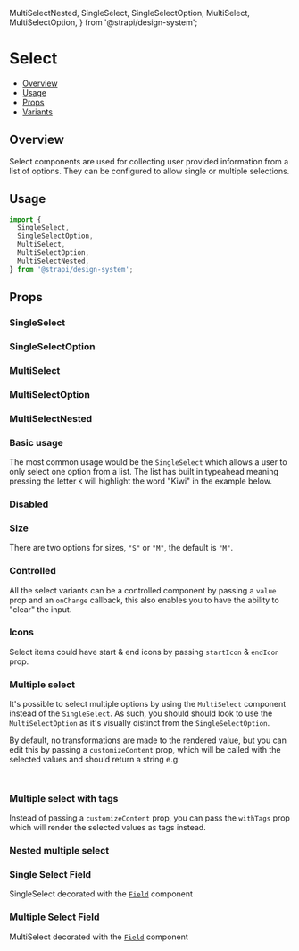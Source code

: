   MultiSelectNested,
  SingleSelect,
  SingleSelectOption,
  MultiSelect,
  MultiSelectOption,
} from '@strapi/design-system';


<Meta of={SelectStories} />

# Select

- [Overview](#overview)
- [Usage](#usage)
- [Props](#props)
- [Variants](#variants)

## Overview

Select components are used for collecting user provided information from a list of options. They can be configured to
allow single or multiple selections.

<ViewSource path="components/Select" />

## Usage

```js
import {
  SingleSelect,
  SingleSelectOption,
  MultiSelect,
  MultiSelectOption,
  MultiSelectNested,
} from '@strapi/design-system';
```

<Canvas of={SelectStories.Base} />

## Props

### SingleSelect

<TypeTable of={SingleSelect} />

### SingleSelectOption

<TypeTable of={SingleSelectOption} />

### MultiSelect

<TypeTable of={MultiSelect} />

### MultiSelectOption

<TypeTable of={MultiSelectOption} />

### MultiSelectNested

<TypeTable of={MultiSelectNested} />

### Basic usage

The most common usage would be the `SingleSelect` which allows a user to only select one option from a list. The list
has built in typeahead meaning pressing the letter `K` will highlight the word "Kiwi" in the example below.

<Canvas of={SelectStories.Base} />

### Disabled

<Canvas of={SelectStories.Disabled} />

### Size

There are two options for sizes, `"S"` or `"M"`, the default is `"M"`.

<Canvas of={SelectStories.Size} />

### Controlled

All the select variants can be a controlled component by passing a `value` prop and an `onChange` callback, this also
enables you to have the ability to "clear" the input.

<Canvas of={SelectStories.Controlled} />

### Icons

Select items could have start & end icons by passing `startIcon` & `endIcon` prop.

<Canvas of={SelectStories.Icons} />

### Multiple select

It's possible to select multiple options by using the `MultiSelect` component instead of the `SingleSelect`. As such,
you should should look to use the `MultiSelectOption` as it's visually distinct from the `SingleSelectOption`.

By default, no transformations are made to the rendered value, but you can edit this by passing a `customizeContent`
prop, which will be called with the selected values and should return a string e.g:

```js
const customizeContent = (values: string[]) => `${values.length} are currently selected`;
```

<Canvas of={SelectStories.Multiple} />

### Multiple select with tags

Instead of passing a `customizeContent` prop, you can pass the `withTags` prop which will render the selected values as
tags instead.

<Canvas of={SelectStories.MultipleWithTags} />

### Nested multiple select

<Canvas of={SelectStories.MultipleNestedSelect} />

### Single Select Field

SingleSelect decorated with the [`Field`](../?path=/docs/components-field--docs) component

<Canvas of={SelectStories.SingleSelectField} />

### Multiple Select Field

MultiSelect decorated with the [`Field`](../?path=/docs/components-field--docs) component

<Canvas of={SelectStories.MultiSelectField} />
